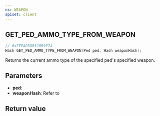 ```yaml
---
ns: WEAPON
apiset: client
---
```

## GET_PED_AMMO_TYPE_FROM_WEAPON

```c
// 0x7FEAD38B326B9F74
Hash GET_PED_AMMO_TYPE_FROM_WEAPON(Ped ped, Hash weaponHash);
```

Returns the current ammo type of the specified ped's specified weapon.

## Parameters
* **ped**:
* **weaponHash**: Refer to <EmbeddedEnum name="eWeaponHash" />

## Return value
